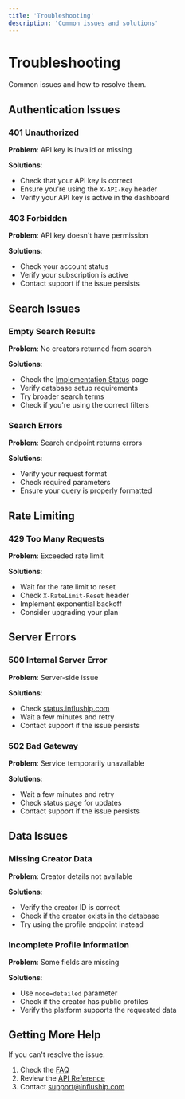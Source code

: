```yaml
---
title: 'Troubleshooting'
description: 'Common issues and solutions'
---
```


# Troubleshooting

Common issues and how to resolve them.

## Authentication Issues

### 401 Unauthorized

**Problem**: API key is invalid or missing

**Solutions**:

- Check that your API key is correct
- Ensure you're using the `X-API-Key` header
- Verify your API key is active in the dashboard

### 403 Forbidden

**Problem**: API key doesn't have permission

**Solutions**:

- Check your account status
- Verify your subscription is active
- Contact support if the issue persists

## Search Issues

### Empty Search Results

**Problem**: No creators returned from search

**Solutions**:

- Check the [Implementation Status](/implementation-status) page
- Verify database setup requirements
- Try broader search terms
- Check if you're using the correct filters

### Search Errors

**Problem**: Search endpoint returns errors

**Solutions**:

- Verify your request format
- Check required parameters
- Ensure your query is properly formatted

## Rate Limiting

### 429 Too Many Requests

**Problem**: Exceeded rate limit

**Solutions**:

- Wait for the rate limit to reset
- Check `X-RateLimit-Reset` header
- Implement exponential backoff
- Consider upgrading your plan

## Server Errors

### 500 Internal Server Error

**Problem**: Server-side issue

**Solutions**:

- Check [status.influship.com](https://status.influship.com)
- Wait a few minutes and retry
- Contact support if the issue persists

### 502 Bad Gateway

**Problem**: Service temporarily unavailable

**Solutions**:

- Wait a few minutes and retry
- Check status page for updates
- Contact support if the issue persists

## Data Issues

### Missing Creator Data

**Problem**: Creator details not available

**Solutions**:

- Verify the creator ID is correct
- Check if the creator exists in the database
- Try using the profile endpoint instead

### Incomplete Profile Information

**Problem**: Some fields are missing

**Solutions**:

- Use `mode=detailed` parameter
- Check if the creator has public profiles
- Verify the platform supports the requested data

## Getting More Help

If you can't resolve the issue:

1. Check the [FAQ](/support/faq)
2. Review the [API Reference](/api-reference)
3. Contact [support@influship.com](mailto:support@influship.com)
